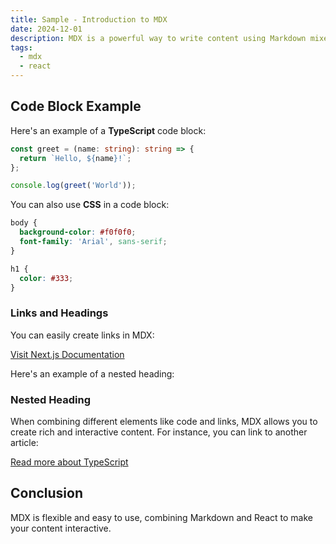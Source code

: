 ```yaml
---
title: Sample - Introduction to MDX
date: 2024-12-01
description: MDX is a powerful way to write content using Markdown mixed with React components. In this article, we will explore various elements in MDX.
tags:
  - mdx
  - react
---
```


## Code Block Example

Here's an example of a **TypeScript** code block:

```typescript
const greet = (name: string): string => {
  return `Hello, ${name}!`;
};

console.log(greet('World'));
```

You can also use **CSS** in a code block:

```css
body {
  background-color: #f0f0f0;
  font-family: 'Arial', sans-serif;
}

h1 {
  color: #333;
}
```

### Links and Headings

You can easily create links in MDX:

[Visit Next.js Documentation](https://nextjs.org/docs)

Here's an example of a nested heading:

### Nested Heading

When combining different elements like code and links, MDX allows you to create rich and interactive content. For instance, you can link to another article:

[Read more about TypeScript](https://www.typescriptlang.org/docs/)

## Conclusion

MDX is flexible and easy to use, combining Markdown and React to make your content interactive.
